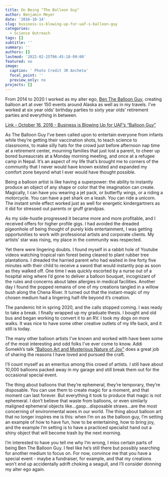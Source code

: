 ```yaml
---
title: On Being "The Balloon Guy"
author: Benjamin Meyer
date: '2016-10-14'
slug: business-is-blowing-up-for-uaf-s-balloon-guy
categories:
  - Science Outreach
tags: []
subtitle: ''
summary: ''
authors: []
lastmod: '2022-02-25T06:45:18-09:00'
featured: no
image:
  caption: ' Photo Credit JR Ancheta'
  focal_point: ''
  preview_only: no
projects: []
---
```


From 2014 to 2020 I worked as my alter ego, [Ben The Balloon Guy](https://www.bentheballoonguy.com/), creating balloon art at over 150 events around Alaska as well as in my travels. I've worked at six year olds' birthday parties to sixty year olds' retirement parties and everything in between.

[Link - October 16, 2016 - Business is Blowing Up for UAF's "Balloon Guy"](https://news.uaf.edu/business-is-blowing-up-for-uafs-balloon-guy/)

As The Balloon Guy I've been called upon to entertain everyone from infants while they're getting their vaccination shots, to teach science to classrooms, to make silly hats for the crowd just before afternoon nap time at a retirement center, mourning families that just lost a parent, to cheer up bored bureaucrats at a Monday morning meeting, and once at a refugee camp in Nepal. It's an aspect of my life that's brought me to corners of the community that I never would have known existed and expanded my comfort zone beyond what I ever would have thought possible.

Being a balloon artist is like having a superpower: the ability to instantly produce an object of any shape or color that the imagination can create. Magically, I can have you wearing a jet pack, or butterfly wings, or a riding a motorcycle. You can have a pet shark on a leash. You can ride a unicorn. The instant smile effect worked just as well for energetic kindergartners as it did for stressed out parents or gruff grandpas.

As my side-hustle progressed it became more and more profitable, and I received offers for higher profile gigs. I had avoided the dreaded pigeonhole of being thought of purely kids entertainment, I was getting opportunities to work with professional artists and corporate clients. My artists' star was rising, my place in the community was respected.

Yet there were lingering doubts. I found myself in a rabbit hole of Youtube videos watching tropical rain forest being cleared to plant rubber tree plantations. I dreaded the harried parent who had waited in line forty five minutes with their child to receive a sword that would instantly pop as soon as they walked off. One time I was quickly escorted by a nurse out of a hospital wing where I'd gone to deliver a balloon bouquet, incognizant of the rules and concerns about latex allergies in medical facilities. Another day I found the popped remains of one of my creations tangled in a willow bush along the Chena River. It turned out that the instant-magic of my chosen medium had a lingering half-life beyond it's creation.

The pandemic hit in spring 2020, and the calls stopped coming. I was ready to take a break. I finally wrapped up my graduate thesis. I bought and old bus and began working to convert it to an RV. I took my dogs on more walks. It was nice to have some other creative outlets of my life back, and it still is today.

The many other balloon artists I've known and worked with have been some of the most interesting and odd folks I've ever come to know. Addi Somekh's talk ["Balloon Art and Mysterious Nature of Joy"](https://www.youtube.com/watch?v=Pzo-tA_Oloc) does a great job of sharing the reasons I have loved and pursued the craft.

I'll count myself as an emeritus among this crowd of artists. I still have about 10,000 balloons packed away in my garage and still break them out for the occasional special event.

The thing about balloons that they're ephemeral, they're temporary, they're disposable. You can use them to create magic for a moment, and that moment can last forever. But everything it took to produce that magic is not ephemeral. I don't believe that waste from balloons, or even similarly maligned ephemeral objects like...gasp...disposable straws...are the most concerning of environmental woes in our world. The thing about balloon art that no longer inspires me is this: when I'm on as the balloon guy, I'm setting an example of how to have fun, how to be entertaining, how to bring joy, and the example I'm setting is to have a practiced specialist hand out a shiny object that will become trash by the next morning.

I'm interested to have you tell me why I'm wrong, I miss certain parts of being Ben The Balloon Guy. I feel like he's still there but possibly searching for another medium to focus on. For now, convince me that you have a special event - maybe a fundraiser, for example, and that my creations won't end up accidentally adrift choking a seagull, and I'll consider donning my alter ego again.
